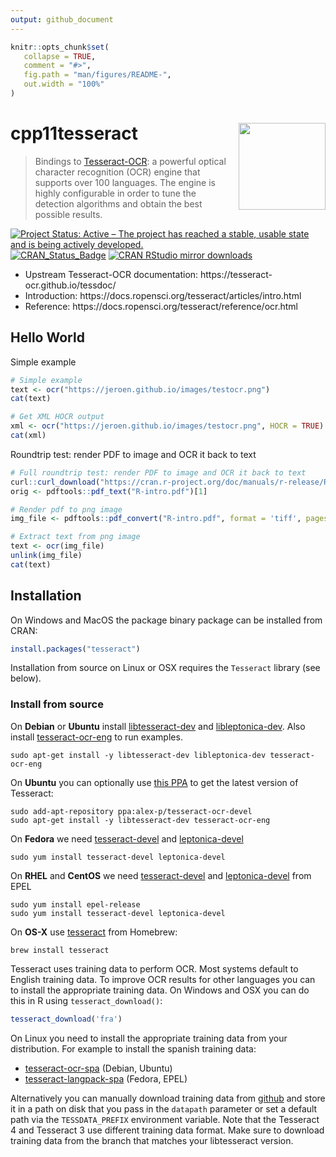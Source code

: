 ```yaml
---
output: github_document
---
```


<!-- README.md is generated from README.Rmd. Please edit that file -->

```r
knitr::opts_chunk$set(
   collapse = TRUE,
   comment = "#>",
   fig.path = "man/figures/README-",
   out.width = "100%"
)
```

# cpp11tesseract <img src="man/figures/logo.svg" align="right" height="139" alt="" />

> Bindings to [Tesseract-OCR](https://opensource.google/projects/tesseract): 
  a powerful optical character recognition (OCR) engine that supports over 100 languages.
  The engine is highly configurable in order to tune the detection algorithms and
  obtain the best possible results.

[![Project Status: Active – The project has reached a stable, usable state and is being actively developed.](https://www.repostatus.org/badges/latest/active.svg)](http://www.repostatus.org/#active)
[![CRAN_Status_Badge](http://www.r-pkg.org/badges/version/tesseract)](https://cran.r-project.org/package=tesseract)
[![CRAN RStudio mirror downloads](http://cranlogs.r-pkg.org/badges/tesseract)](https://cran.r-project.org/package=tesseract)

 - Upstream Tesseract-OCR documentation: https://tesseract-ocr.github.io/tessdoc/
 - Introduction: https://docs.ropensci.org/tesseract/articles/intro.html
 - Reference: https://docs.ropensci.org/tesseract/reference/ocr.html

## Hello World

Simple example

```r
# Simple example
text <- ocr("https://jeroen.github.io/images/testocr.png")
cat(text)

# Get XML HOCR output
xml <- ocr("https://jeroen.github.io/images/testocr.png", HOCR = TRUE)
cat(xml)
```

Roundtrip test: render PDF to image and OCR it back to text

```r
# Full roundtrip test: render PDF to image and OCR it back to text
curl::curl_download("https://cran.r-project.org/doc/manuals/r-release/R-intro.pdf", "R-intro.pdf")
orig <- pdftools::pdf_text("R-intro.pdf")[1]

# Render pdf to png image
img_file <- pdftools::pdf_convert("R-intro.pdf", format = 'tiff', pages = 1, dpi = 400)

# Extract text from png image
text <- ocr(img_file)
unlink(img_file)
cat(text)
```

## Installation

On Windows and MacOS the package binary package can be installed from CRAN:

```r
install.packages("tesseract")
```

Installation from source on Linux or OSX requires the `Tesseract` library (see below).

### Install from source

 On __Debian__ or __Ubuntu__ install [libtesseract-dev](https://packages.debian.org/testing/libtesseract-dev) and
[libleptonica-dev](https://packages.debian.org/testing/libleptonica-dev). Also install [tesseract-ocr-eng](https://packages.debian.org/testing/tesseract-ocr-eng) to run examples.

```
sudo apt-get install -y libtesseract-dev libleptonica-dev tesseract-ocr-eng
```

On __Ubuntu__ you can optionally use [this PPA](https://launchpad.net/~alex-p/+archive/ubuntu/tesseract-ocr-devel) to get the latest version of Tesseract:

```
sudo add-apt-repository ppa:alex-p/tesseract-ocr-devel
sudo apt-get install -y libtesseract-dev tesseract-ocr-eng
```

On __Fedora__ we need [tesseract-devel](https://src.fedoraproject.org/rpms/tesseract) and
[leptonica-devel](https://src.fedoraproject.org/rpms/leptonica)

```
sudo yum install tesseract-devel leptonica-devel
````

On __RHEL__ and __CentOS__ we need [tesseract-devel](https://src.fedoraproject.org/rpms/tesseract) and
[leptonica-devel](https://src.fedoraproject.org/rpms/leptonica) from EPEL

```
sudo yum install epel-release
sudo yum install tesseract-devel leptonica-devel
````


On __OS-X__ use [tesseract](https://github.com/Homebrew/homebrew-core/blob/master/Formula/tesseract.rb) from Homebrew:

```
brew install tesseract
```

Tesseract uses training data to perform OCR. Most systems default to English
training data. To improve OCR results for other languages you can to install the
appropriate training data. On Windows and OSX you can do this in R using 
`tesseract_download()`:


```r
tesseract_download('fra')
```

On Linux you need to install the appropriate training data from your distribution. 
For example to install the spanish training data:

  - [tesseract-ocr-spa](https://packages.debian.org/testing/tesseract-ocr-spa) (Debian, Ubuntu)
  - [tesseract-langpack-spa](https://src.fedoraproject.org/rpms/tesseract-langpack) (Fedora, EPEL)

Alternatively you can manually download training data from [github](https://github.com/tesseract-ocr/tessdata)
and store it in a path on disk that you pass in the `datapath` parameter or set a default path via the
`TESSDATA_PREFIX` environment variable. Note that the Tesseract 4 and Tesseract 3 use different 
training data format. Make sure to download training data from the branch that matches your libtesseract version.


